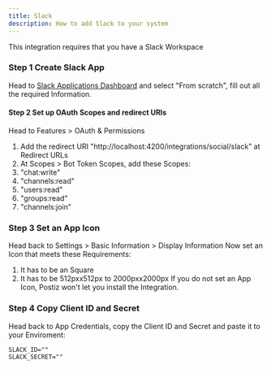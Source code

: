---
title: Slack
description: How to add Slack to your system
---



<Callout>
This integration requires that you have a Slack Workspace
</Callout>

<Steps>

### Step 1 Create Slack App
Head to [Slack Applications Dashboard](https://api.slack.com/apps) and select "From scratch", fill out all the required Information.

#### Step 2 Set up OAuth Scopes and redirect URIs
Head to Features > OAuth & Permissions
1. Add the redirect URI "http://localhost:4200/integrations/social/slack" at Redirect URLs
2. At Scopes > Bot Token Scopes, add these Scopes:
  1. "chat:write"
  2. "channels:read"
  3. "users:read"
  4. "groups:read"
  5. "channels:join"

### Step 3 Set an App Icon
Head back to Settings > Basic Information > Display Information
Now set an Icon that meets these Requirements:
1. It has to be an Square
2. It has to be 512pxx512px to 2000pxx2000px
If you do not set an App Icon, Postiz won't let you install the Integration.

### Step 4 Copy Client ID and Secret
Head back to App Credentials, copy the Client ID and Secret and paste it to your Enviroment:
```env
SLACK_ID=""
SLACK_SECRET=""
```

</Steps>

